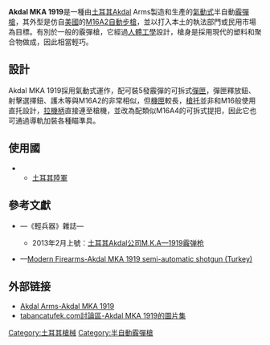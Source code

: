 {{noteTA
|G1=軍事
|G2=長度單位
|G3=Firearms
}}
{{Infobox Weapon
|name= Akdal MKA 1919
|image= File:Akdal MKA-1919.JPG
|image_size= 300px
|caption=
|origin= {{flagcountry|Turkey}}
|type= [[半自動霰彈槍|半自動]][[霰彈槍|霰彈槍]]
<!-- Type selection -->
|is_ranged=yes
|is_bladed=
|is_explosive=
|is_artillery=
|is_vehicle=
<!-- Service history -->
|service= 
|used_by= [[土耳其|土耳其]]
|wars= 
<!-- Production history -->
|designer= Akdal Arms
|design_date=
|manufacturer= Akdal Arms
|production_date= 
|number=
|variants=
<!-- General specifications -->
|weight= 空槍：3.25公斤
|length= 964毫米
|part_length= 470毫米
|width= 
|height=
|crew= 
<!-- Ranged weapon specifications --> 
|cartridge= [[霰彈|12鉛徑霰彈]]
|caliber=
|action= [[氣動式_(槍械)|氣動式]]
|mode= 半自動
|velocity=
|range= 50-{zh-hans:米;zh-hant:米;zh-tw:公尺}-
|max_range= 
|feed= 5發可拆式[[彈匣|彈匣]]
|sights= [[機械瞄具|機械瞄具]]：金屬[[照門|照門]]及[[準星|準星]]
}}

'''Akdal MKA 1919'''是一種由[[土耳其|土耳其]]Akdal Arms製造和生產的[[氣動式|氣動式]]半自動[[霰彈槍|霰彈槍]]，其外型是仿自[[美國|美國]]的[[M16突擊步槍|M16A2自動步槍]]，並以打入本土的執法部門或民用市場為目標。有別於一般的霰彈槍，它經過[[人體工學|人體工學]]設計，槍身是採用現代的塑料和聚合物做成，因此相當輕巧。

== 設計 ==
Akdal MKA 1919採用氣動式運作，配可裝5發霰彈的可拆式[[彈匣|彈匣]]，彈匣釋放鈕、射擊選擇鈕、護木等與M16A2的非常相似，但[[機匣|機匣]]較長，[[槍托|槍托]]並非和M16般使用直托設計，[[拉機柄|拉機柄]]直接連至槍機，並改為配類似M16A4的可拆式提把，因此它也可通過導軌加裝各種瞄準具。

== 使用國 ==
* {{flagcountry|Turkey}}
** [[土耳其陸軍|土耳其陸軍]]

== 參考文獻 ==
{{div col|cols=2}}
* {{zh-hans icon}}—《輕兵器》雜誌—
** 2013年2月上號：[http://www.qikan.com.cn/Article/qibq/qibq201303/qibq20130316.html 土耳其Akdal公司M.K.A—1919霰弹枪]{{Wayback|url=http://www.qikan.com.cn/Article/qibq/qibq201303/qibq20130316.html |date=20150402100021 }}
* {{en icon}}—[https://web.archive.org/web/20090502171852/http://world.guns.ru/shotgun/sh51-e.htm Modern Firearms-Akdal MKA 1919 semi-automatic shotgun (Turkey)]
</div>

== 外部链接 ==
* [http://www.akdalarms.com/mka.html Akdal Arms-Akdal MKA 1919]{{Wayback|url=http://www.akdalarms.com/mka.html |date=20091130044737 }}
* [http://www.tabancatufek.com/forum2/showthread.php?tid=1447 tabancatufek.com討論區-Akdal MKA 1919的圖片集]{{Wayback|url=http://www.tabancatufek.com/forum2/showthread.php?tid=1447 |date=20160306072301 }}
</div>

{{AR15etc}}
[[Category:土耳其槍械|Category:土耳其槍械]]
[[Category:半自動霰彈槍|Category:半自動霰彈槍]]
